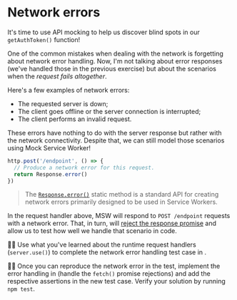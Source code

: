 # Network errors

<EpicVideo url="https://www.epicweb.dev/workshops/mocking-techniques-in-vitest/network/network-errors" />

It's time to use API mocking to help us discover blind spots in our `getAuthToken()` function!

One of the common mistakes when dealing with the network is forgetting about network error handling. Now, I'm not talking about error responses (we've handled those in the previous exercise) but about the scenarios when the _request fails altogether_.

Here's a few examples of network errors:

- The requested server is down;
- The client goes offline or the server connection is interrupted;
- The client performs an invalid request.

These errors have nothing to do with the server response but rather with the network connectivity. Despite that, we can still model those scenarios using Mock Service Worker!

```ts lines=3 nonumber
http.post('/endpoint', () => {
  // Produce a network error for this request.
  return Response.error()
})
```

> The [`Response.error()`](https://developer.mozilla.org/en-US/docs/Web/API/Response/error_static) static method is a standard API for creating network errors primarily designed to be used in Service Workers.

In the request handler above, MSW will respond to `POST /endpoint` requests with a network error. That, in turn, will [reject the response promise](https://kettanaito.com/blog/why-fetch-promise-doesnt-reject-on-error-responses) and allow us to test how well we handle that scenario in code.

👨‍💼 Use what you've learned about the runtime request handlers (`server.use()`) to complete the network error handling test case in <InlineFile file="get-auth-token.test.ts" />.

👨‍💼 Once you can reproduce the network error in the test, implement the error handling in <InlineFile file="get-auth-token.ts" /> (handle the `fetch()` promise rejections) and add the respective assertions in the new test case. Verify your solution by running `npm test`.
